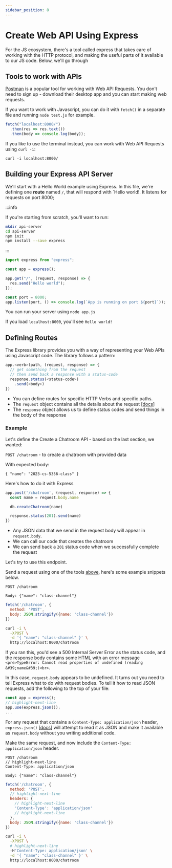 ```yaml
---
sidebar_position: 8
---
```




# Create Web API Using Express

For the JS ecosystem, there's a tool called express that takes care of working with the HTTP protocol, and making the useful parts of it available to our JS code. Below, we'll go through

## Tools to work with APIs

[Postman](https://postman.com) is a popular tool for working with Web API Requests. You don't need to sign up - download their desktop app and you can start making web requests.

If you want to work with Javascript, you can do it with `fetch()` in a separate file and running `node test.js` for example.

```js title="test.js"
fetch("localhost:8000/")
  .then(res => res.text())
  .then(body => console.log(body));
```

If you like to use the terminal instead, you can work with Web API Requests using `curl -i`:

```
curl -i localhost:8000/
```

## Building your Express API Server

We'll start with a Hello World example using Express. In this file, we're defining one __route__ named `/`, that will respond with `Hello world!. It listens for requests on port 8000;

:::info

If you're starting from scratch, you'll want to run:

```bash
mkdir api-server
cd api-server
npm init
npm install --save express
```

:::

```js title="app.js"
import express from "express";

const app = express();

app.get("/", (request, response) => {
  res.send("Hello world");
});

const port = 8000;
app.listen(port, () => console.log(`App is running on port ${port}`));
```

You can run your server using `node app.js`

If you load `localhost:8000`, you'll see `Hello world!`

## Defining Routes

The Express library provides you with a way of representing your Web APIs using Javascript code. The library follows a pattern:

```js
app.<verb>(path, (request, response) => {
  // get something from the request
  // then send back a response with a status-code
  response.status(<status-code>)
    .send(<body>)
})
```
* You can define routes for specific HTTP Verbs and specific paths.
* The `request` object contains all the details about the request [[docs](https://expressjs.com/en/api.html#req)]
* The `response` object allows us to define status codes and send things in the body of the response

### Example

Let's define the Create a Chatroom API - based on the last section, we wanted:

`POST /chatroom` - to create a chatroom with provided data


With expected body:
```
{ "name": "2023-cs-5356-class" }
```

Here's how to do it with Express

```js title="app.js"
app.post('/chatroom', (request, response) => {
  const name = request.body.name

  db.createChatroom(name)

  response.status(201).send(name)
})
```

* Any JSON data that we send in the request body will appear in `request.body`.
* We can call our code that creates the chatroom
* We can send back a `201` status code when we successfully complete the request

Let's try to use this endpoint.

Send a request using one of the tools [above](#tools-to-work-with-apis), here's some example snippets below.

<Tabs>
<TabItem value="postman" label="Postman">

```plaintext
POST /chatroom

Body: {"name": "class-channel"}
```

</TabItem>
<TabItem value="js" label="Javascript">

```js
fetch('/chatroom', {
  method: 'POST',
  body: JSON.stringify({name: 'class-channel'})
})
```

</TabItem>

<TabItem value="curl" label="curl">

```bash
curl -i \
  -XPOST \
  -d '{ "name": "class-channel" }' \
  http://localhost:8000/chatroom
```

</TabItem>
</Tabs>

If you ran this, you'd see a 500 Internal Server Error as the status code, and the response body contains some HTML with an error message `<pre>TypeError: Cannot read properties of undefined (reading &#39;name&#39;)<br>`.

In this case, `request.body` appears to be undefined. It turns out you need to tell Express what to do with request bodies. To tell it how to read JSON requests, add the following to the top of your file:

```js title="app.js"
const app = express();
// highlight-next-line
app.use(express.json());
...
```

For any request that contains a `Content-Type: application/json` header, `express.json()` [[docs](https://expressjs.com/en/api.html#express.json)] will attempt to read it as JSON and make it available as `request.body` without you writing additional code.

Make the same request, and now include the `Content-Type: application/json` header.

<Tabs>
<TabItem value="postman" label="Postman">

```plaintext
POST /chatroom
// highlight-next-line
Content-Type: application/json

Body: {"name": "class-channel"}
```

</TabItem>
<TabItem value="js" label="Javascript">

```js
fetch('/chatroom', {
  method: 'POST',
  // highlight-next-line
  headers: {
    // highlight-next-line
    'Content-Type': 'application/json'
    // highlight-next-line
  },
  body: JSON.stringify({name: 'class-channel'})
})
```

</TabItem>

<TabItem value="curl" label="curl">

```bash
curl -i \
  -XPOST \
  # highlight-next-line
  -H'Content-Type: application/json' \
  -d '{ "name": "class-channel" }' \
  http://localhost:8000/chatroom
```

</TabItem>
</Tabs>
